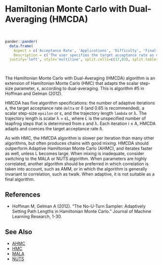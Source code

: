 # Hamiltonian Monte Carlo with Dual-Averaging (<a name='hmcda'>HMCDA</a>)

<br>
```r
pander::pander(
  data.frame(
    Aspect = c('Acceptance Rate', 'Applications', 'Difficulty', 'Final Algorithm?', 'Proposal'),
    Description = c('The user specifies the target acceptance rate as delta (65% is recommended). A recommended, suitable, observed acceptance rate may be in the interval [delta-5%,delta+5%].', 'This is a widely applicable, general-purpose algorithm that is best suited to models with a small number of parameters. The number of model evaluations per iteration increases with the number of parameters.','This algorithm is relatively difficult for a beginner. It has several algorithm specifications. Since it is an adaptive algorithm, the user must regard diminishing adaptation.','Yes, when non-adaptive, otherwise: User Discretion.', 'Multivariate. Proposals are multivariate only in the sense that proposals for multiple parameters are generated at once. However, proposals are not generated with a multivariate distribution and a proposal covariance matrix. Each iteration involves numerous proposals, due to partial derivatives and L.')),
  justify='left', style='multiline', split.cells=c(17,83), split.tables=Inf)
```

<br>

The Hamiltonian Monte Carlo with Dual-Averaging (HMCDA) algorithm is an extension of Hamiltonian Monte Carlo (HMC) that adapts the scalar step-size parameter, ε, according to dual-averaging. This is algorithm #5 in Hoffman and Gelman (2012).

HMCDA has five algorithm specifications: the number of adaptive iterations `A`, the target acceptance rate `delta` or δ (and 0.65 is recommended), a scalar step-size `epsilon` or ε, and the trajectory length `lambda` or λ. The trajectory length is scalar λ = εL, where $L$ is the unspecified number of leapfrog steps that is determined from ε and λ. Each iteration i ≤ A, HMCDA adapts and coerces the target acceptance rate δ.

As with HMC, the HMCDA algorithm is slower per iteration than many other algorithms, but often produces chains with good mixing. HMCDA should outperform Adaptive Hamiltonian Monte Carlo (AHMC), and iterates faster as well, unless L becomes large. When mixing is inadequate, consider switching to the MALA or NUTS algorithm. When parameters are highly correlated, another algorithm should be preferred in which correlation is taken into account, such as AMM, or in which the algorithm is generally invariant to correlation, such as twalk. When adaptive, it is not suitable as a final algorithm.

## References

- Hoffman M, Gelman A (2012). "The No-U-Turn Sampler: Adaptively Setting Path Lengths in Hamiltonian Monte Carlo." Journal of Machine Learning Research, 1-30.

## See Also

- [AHMC](#ahmc)
- [HMC](#hmc)
- [MALA](#mala)
- [NUTS](#nuts)
